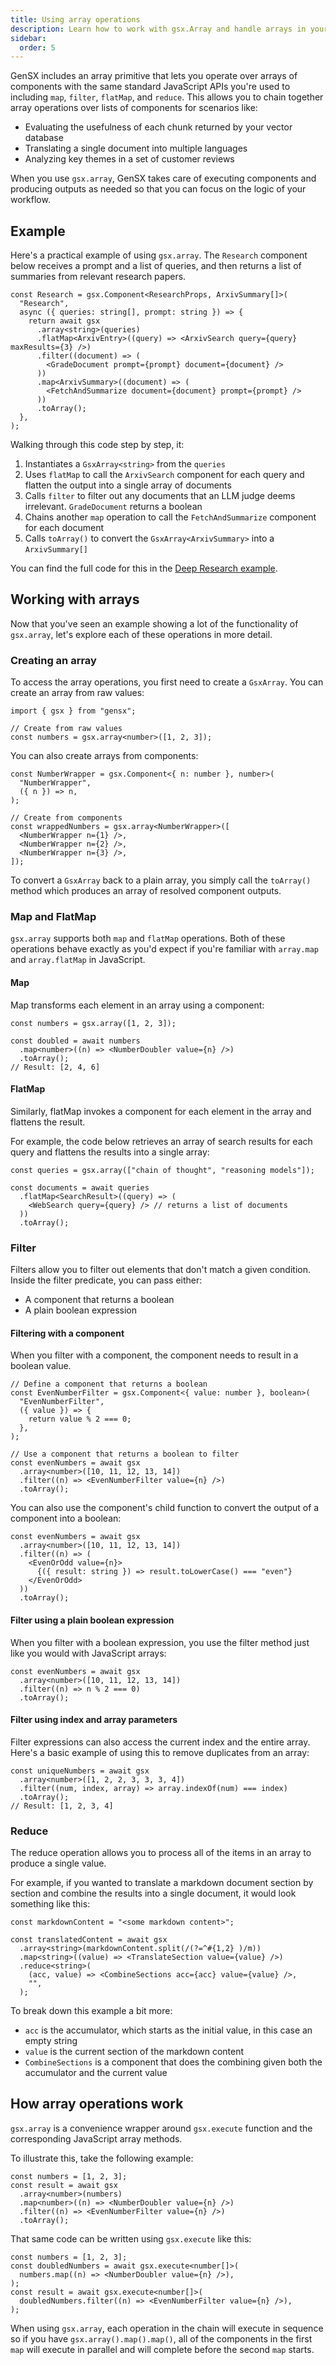 ```yaml
---
title: Using array operations
description: Learn how to work with gsx.Array and handle arrays in your workflows
sidebar:
  order: 5
---
```


GenSX includes an array primitive that lets you operate over arrays of components with the same standard JavaScript APIs you're used to including `map`, `filter`, `flatMap`, and `reduce`. This allows you to chain together array operations over lists of components for scenarios like:

- Evaluating the usefulness of each chunk returned by your vector database
- Translating a single document into multiple languages
- Analyzing key themes in a set of customer reviews

When you use `gsx.array`, GenSX takes care of executing components and producing outputs as needed so that you can focus on the logic of your workflow.

## Example

Here's a practical example of using `gsx.array`. The `Research` component below receives a prompt and a list of queries, and then returns a list of summaries from relevant research papers.

```tsx
const Research = gsx.Component<ResearchProps, ArxivSummary[]>(
  "Research",
  async ({ queries: string[], prompt: string }) => {
    return await gsx
      .array<string>(queries)
      .flatMap<ArxivEntry>((query) => <ArxivSearch query={query} maxResults={3} />)
      .filter((document) => (
        <GradeDocument prompt={prompt} document={document} />
      ))
      .map<ArxivSummary>((document) => (
        <FetchAndSummarize document={document} prompt={prompt} />
      ))
      .toArray();
  },
);
```

Walking through this code step by step, it:

1. Instantiates a `GsxArray<string>` from the `queries`
2. Uses `flatMap` to call the `ArxivSearch` component for each query and flatten the output into a single array of documents
3. Calls `filter` to filter out any documents that an LLM judge deems irrelevant. `GradeDocument` returns a boolean
4. Chains another `map` operation to call the `FetchAndSummarize` component for each document
5. Calls `toArray()` to convert the `GsxArray<ArxivSummary>` into a `ArxivSummary[]`

You can find the full code for this in the [Deep Research example](https://github.com/gensx-inc/gensx/tree/main/examples/).

## Working with arrays

Now that you've seen an example showing a lot of the functionality of `gsx.array`, let's explore each of these operations in more detail.

### Creating an array

To access the array operations, you first need to create a `GsxArray`. You can create an array from raw values:

```tsx
import { gsx } from "gensx";

// Create from raw values
const numbers = gsx.array<number>([1, 2, 3]);
```

You can also create arrays from components:

```tsx
const NumberWrapper = gsx.Component<{ n: number }, number>(
  "NumberWrapper",
  ({ n }) => n,
);

// Create from components
const wrappedNumbers = gsx.array<NumberWrapper>([
  <NumberWrapper n={1} />,
  <NumberWrapper n={2} />,
  <NumberWrapper n={3} />,
]);
```

To convert a `GsxArray` back to a plain array, you simply call the `toArray()` method which produces an array of resolved component outputs.

### Map and FlatMap

`gsx.array` supports both `map` and `flatMap` operations. Both of these operations behave exactly as you'd expect if you're familiar with `array.map` and `array.flatMap` in JavaScript.

#### Map

Map transforms each element in an array using a component:

```tsx
const numbers = gsx.array([1, 2, 3]);

const doubled = await numbers
  .map<number>((n) => <NumberDoubler value={n} />)
  .toArray();
// Result: [2, 4, 6]
```

#### FlatMap

Similarly, flatMap invokes a component for each element in the array and flattens the result.

For example, the code below retrieves an array of search results for each query and flattens the results into a single array:

```tsx
const queries = gsx.array(["chain of thought", "reasoning models"]);

const documents = await queries
  .flatMap<SearchResult>((query) => (
    <WebSearch query={query} /> // returns a list of documents
  ))
  .toArray();
```

### Filter

Filters allow you to filter out elements that don't match a given condition. Inside the filter predicate, you can pass either:

- A component that returns a boolean
- A plain boolean expression

#### Filtering with a component

When you filter with a component, the component needs to result in a boolean value.

```tsx
// Define a component that returns a boolean
const EvenNumberFilter = gsx.Component<{ value: number }, boolean>(
  "EvenNumberFilter",
  ({ value }) => {
    return value % 2 === 0;
  },
);

// Use a component that returns a boolean to filter
const evenNumbers = await gsx
  .array<number>([10, 11, 12, 13, 14])
  .filter((n) => <EvenNumberFilter value={n} />)
  .toArray();
```

You can also use the component's child function to convert the output of a component into a boolean:

```tsx
const evenNumbers = await gsx
  .array<number>([10, 11, 12, 13, 14])
  .filter((n) => (
    <EvenOrOdd value={n}>
      {({ result: string }) => result.toLowerCase() === "even"}
    </EvenOrOdd>
  ))
  .toArray();
```

#### Filter using a plain boolean expression

When you filter with a boolean expression, you use the filter method just like you would with JavaScript arrays:

```tsx
const evenNumbers = await gsx
  .array<number>([10, 11, 12, 13, 14])
  .filter((n) => n % 2 === 0)
  .toArray();
```

#### Filter using index and array parameters

Filter expressions can also access the current index and the entire array. Here's a basic example of using this to remove duplicates from an array:

```tsx
const uniqueNumbers = await gsx
  .array<number>([1, 2, 2, 3, 3, 3, 4])
  .filter((num, index, array) => array.indexOf(num) === index)
  .toArray();
// Result: [1, 2, 3, 4]
```

### Reduce

The reduce operation allows you to process all of the items in an array to produce a single value.

For example, if you wanted to translate a markdown document section by section and combine the results into a single document, it would look something like this:

```tsx
const markdownContent = "<some markdown content>";

const translatedContent = await gsx
  .array<string>(markdownContent.split(/(?=^#{1,2} )/m))
  .map<string>((value) => <TranslateSection value={value} />)
  .reduce<string>(
    (acc, value) => <CombineSections acc={acc} value={value} />,
    "",
  );
```

To break down this example a bit more:

- `acc` is the accumulator, which starts as the initial value, in this case an empty string
- `value` is the current section of the markdown content
- `CombineSections` is a component that does the combining given both the accumulator and the current value

## How array operations work

`gsx.array` is a convenience wrapper around `gsx.execute` function and the corresponding JavaScript array methods.

To illustrate this, take the following example:

```tsx
const numbers = [1, 2, 3];
const result = await gsx
  .array<number>(numbers)
  .map<number>((n) => <NumberDoubler value={n} />)
  .filter((n) => <EvenNumberFilter value={n} />)
  .toArray();
```

That same code can be written using `gsx.execute` like this:

```tsx
const numbers = [1, 2, 3];
const doubledNumbers = await gsx.execute<number[]>(
  numbers.map((n) => <NumberDoubler value={n} />),
);
const result = await gsx.execute<number[]>(
  doubledNumbers.filter((n) => <EvenNumberFilter value={n} />),
);
```

When using `gsx.array`, each operation in the chain will execute in sequence so if you have `gsx.array().map().map()`, all of the components in the first `map` will execute in parallel and will complete before the second `map` starts.
